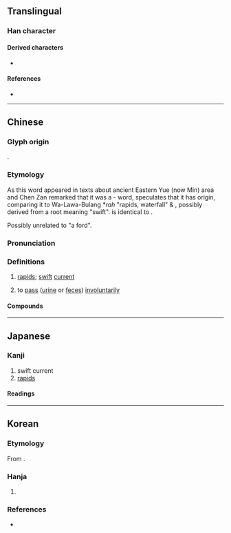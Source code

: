 {{also|濑|瀬}}
{{character info}}
==Translingual==
{{Han simplified forms|瀨|瀬|濑}}

===Han character===
{{Han char|rn=85|rad=水|as=16|sn=19|four=31186|canj=EDLC|ids=⿰氵賴}}

====Derived characters====
* {{l|mul|[[𬟣]]}}

====References====
* {{Han ref|kx=0660.200|dkj=18672|dj=1070.130|hdz=31782.050|uh=7028|ud=28712|bh=C375|bd=50037}}

----

==Chinese==
{{zh-forms|s=濑|alt=瀬}}

===Glyph origin===
{{Han etym}}
{{Han compound|水|賴|alt1=氵|ls=psc|c1=s|c2=p|t1=water}}.

===Etymology===
As this word appeared in texts about ancient Eastern Yue (now Min) area and Chen Zan remarked that it was a {{w|Wu (state)|Wu}}-{{w|Yue (state)|Yue}} word, {{zh-ref|Schuessler (2007)}} speculates that it has {{bor|zh|aav}} origin, comparing it to Wa-Lawa-Bulang *''rah'' "rapids, waterfall" & {{cog|okz|rat||to move swiftly, to run}}, possibly derived from a root meaning "swift". {{cog|zhx-min-pro|*l̥aiꟲ}} is identical to {{cog|tai-pro|*hla:iᴮ¹}}.

Possibly unrelated to {{och-l|濿}} "a ford".

===Pronunciation===
{{zh-pron
|m=lài
|c=laai6
|mn=lōa/nāi
|mc=y
|oc=y
|ma=
|cat=n
}}

===Definitions===
{{zh-hanzi}}

# [[rapid]]s; [[swift]] [[current]]
# {{lb|zh|Cantonese}} to [[pass]] ([[urine]] or [[feces]]) [[involuntarily]]
#: {{zh-x|我 就嚟 急 到 瀨 喇，可 唔 可以 去 廁所 呀？|I need to go so badly that I'm going to wet myself. Can I go to the washroom?|C}}

====Compounds====
{{zh-der|湍瀨|瀨戶內海|滲瀨|瀨尿|瀨嘢|瀨屎}}

----

==Japanese==
{{ja-kanji forms|瀬|瀨}}

===Kanji===
{{ja-kanji|grade=|rs=水16|shin=瀬}}

# swift current
# [[rapids]]

====Readings====
{{ja-readings
|on=らい
|kun=せ-
}}

----

==Korean==

===Etymology===
From {{der|ko|ltc|-}} {{ltc-l|瀨|id=1}}. {{hanja-hunmong|뢰〮|lwoy|地理#상05A}}

===Hanja===
{{ko-hanja-search}}
{{ko-hanja|여울|뢰||뇌}}

# {{hanja form of|[[뢰]]/[[뇌]]|[[rapids]]}}

===References===
* {{R:hanjadoc|6572}}